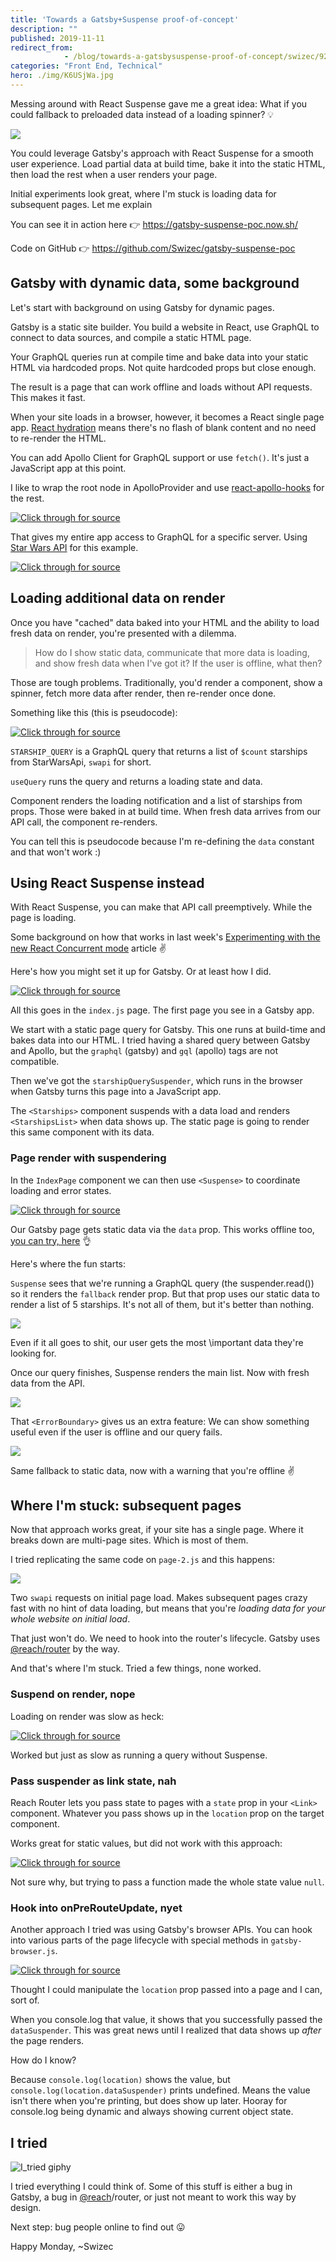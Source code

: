 ```yaml
---
title: 'Towards a Gatsby+Suspense proof-of-concept'
description: ""
published: 2019-11-11
redirect_from: 
            - /blog/towards-a-gatsbysuspense-proof-of-concept/swizec/9238
categories: "Front End, Technical"
hero: ./img/K6USjWa.jpg
---
```

Messing around with React Suspense gave me a great idea: What if you could fallback to preloaded data instead of a loading spinner? 💡





![](./img/K6USjWa.jpg)



You could leverage Gatsby&#x27;s approach with React Suspense for a smooth user experience. Load partial data at build time, bake it into the static HTML, then load the rest when a user renders your page.



Initial experiments look great, where I&#x27;m stuck is loading data for subsequent pages. Let me explain



You can see it in action here 👉 <https://gatsby-suspense-poc.now.sh/>



Code on GitHub 👉 <https://github.com/Swizec/gatsby-suspense-poc>



## Gatsby with dynamic data, some background



Let&#x27;s start with background on using Gatsby for dynamic pages.



Gatsby is a static site builder. You build a website in React, use GraphQL to connect to data sources, and compile a static HTML page.



Your GraphQL queries run at compile time and bake data into your static HTML via hardcoded props. Not quite hardcoded props but close enough.



The result is a page that can work offline and loads without API requests. This makes it fast.



When your site loads in a browser, however, it becomes a React single page app. [React hydration](https://reactjs.org/docs/react-dom.html#hydrate) means there&#x27;s no flash of blank content and no need to re-render the HTML.



You can add Apollo Client for GraphQL support or use `fetch()`. It&#x27;s just a JavaScript app at this point.



I like to wrap the root node in ApolloProvider and use [react-apollo-hooks](https://github.com/trojanowski/react-apollo-hooks) for the rest.



[![Click through for source](./img/techletter.app-screenshot-1573495144942.png)](https://carbon.now.sh/?bg=rgba(255,255,255,1)&amp;t=seti&amp;l=javascript&amp;ds=true&amp;wc=true&amp;wa=true&amp;pv=48px&amp;ph=32px&amp;ln=false&amp;code=%2F%2F%20gatsby-browser.js%0A%2F%2F%20gatsby-ssr.js%0A%0A\import%20%7B%20client%20%7D%20from%20%22.%2Fsrc%2Fapollo%22%0A%0Aexport%20const%20wrapRootElement%20%3D%20(%7B%20element%20%7D)%20%3D%3E%20(%0A%20%20%3CApolloProvider%20client%3D%7Bclient%7D%3E%7Belement%7D%3C%2FApolloProvider%3E%0A))



That gives my entire app access to GraphQL for a specific server. Using [Star Wars API](https://swapi.co/) for this example.



[![Click through for source](./img/techletter.app-screenshot-1573495144760.png)](https://carbon.now.sh/?bg=rgba(255,255,255,1)&amp;t=seti&amp;l=javascript&amp;ds=true&amp;wc=true&amp;wa=true&amp;pv=48px&amp;ph=32px&amp;ln=false&amp;code=%2F%2F%20src%2Fapollo.js%0A%0A\import%20ApolloClient%20from%20%22apollo-boost%22%0A\import%20fetch%20from%20%22isomorphic-fetch%22%0A%0Aconst%20SERVER_URI%20%3D%0A%20%20%20%20%22https%3A%2F%2Fapi.graphcms.com%2Fsimple%2Fv1%2Fswapi%22%0A%0Aexport%20const%20client%20%3D%20new%20ApolloClient(%7B%0A%20%20%20%20uri%3A%20SERVER_URI%2C%0A%20%20%20%20fetch%2C%0A%7D))



## Loading additional data on render



Once you have &quot;cached&quot; data baked into your HTML and the ability to load fresh data on render, you&#x27;re presented with a dilemma.



> How do I show static data, communicate that more data is loading, and show fresh data when I&#x27;ve got it? If the user is offline, what then?



Those are tough problems. Traditionally, you&#x27;d render a component, show a spinner, fetch more data after render, then re-render once done.



Something like this (this is pseudocode):



[![Click through for source](./img/techletter.app-screenshot-1573495144730.png)](https://carbon.now.sh/?bg=rgba(255,255,255,1)&amp;t=seti&amp;l=javascript&amp;ds=true&amp;wc=true&amp;wa=true&amp;pv=48px&amp;ph=32px&amp;ln=false&amp;code=const%20STARSHIP_QUERY%20%3D%20gql%60%0A%20%20query%20starships(%24count%3A%20Int)%20%7B%0A%20%20%20%20allStarships(last%3A%20%24count)%20%7B%0A%20%20%20%20%20%20name%0A%20%20%20%20%7D%0A%20%20%7D%0A%60%0A%0Afunction%20StarshipList(%7B%20data%20%7D)%20%7B%0A%09const%20%7B%20loading%2C%20data%20%7D%20%3D%20useQuery(STARSHIP_QUERY%2C%20%7B%0A%09%09variables%3A%20%7B%0A%09%09%09count%3A%2015%0A%09%09%7D%0A%09%7D)%0A%09%0A%09return%20%3Cdiv%3E%0A%09%09%7Bloading%20%3F%20%22Loading%20more%22%20%3A%20null%7D%0A%09%09%3Cul%3E%0A%09%09%09%7Bdata.list.map(ship%20%3D%3E%20%3Cli%3E%7Bship.name%7D%3C%2Fli%3E)%7D%0A%09%09%3C%2Ful%3E%0A%09%3C%2Fdiv%3E%0A%7D)



`STARSHIP_QUERY` is a GraphQL query that returns a list of `$count` starships from StarWarsApi, `swapi` for short.



`useQuery` runs the query and returns a loading state and data.



Component renders the loading notification and a list of starships from props. Those were baked in at build time. When fresh data arrives from our API call, the component re-renders.



You can tell this is pseudocode because I&#x27;m re-defining the `data` constant and that won&#x27;t work :)



## Using React Suspense instead



With React Suspense, you can make that API call preemptively. While the page is loading.



Some background on how that works in last week&#x27;s [Experimenting with the new React Concurrent mode](https://swizec.com/blog/experimenting-with-the-new-react-concurrent-mode/swizec/9231) article ✌️



Here&#x27;s how you might set it up for Gatsby. Or at least how I did.



[![Click through for source](./img/techletter.app-screenshot-1573495144991.png)](https://carbon.now.sh/?bg=rgba(255,255,255,1)&amp;t=seti&amp;l=javascript&amp;ds=true&amp;wc=true&amp;wa=true&amp;pv=48px&amp;ph=32px&amp;ln=false&amp;code=%2F%2F%20pages%2Findex.js%0A%0A\import%20%7B%20starshipQuery%2C%20ErrorBoundary%20%7D%20from%20%22..%2Futil%22%0A%0A%2F%2F%20Export%20static%20query%20for%20Gatsby%0Aexport%20const%20query%20%3D%20graphql%60%0A%20%20query%20%7B%0A%20%20%20%20swapi%20%7B%0A%20%20%20%20%20%20allStarships(last%3A%205)%20%7B%0A%20%20%20%20%20%20%20%20name%0A%20%20%20%20%20%20%7D%0A%20%20%20%20%7D%0A%20%20%7D%0A%60%0A%0A%2F%2F%20Run%20query%20on%20browser%20hydration%0Aconst%20starshipQuerySuspender%20%3D%20starshipQuery(10)%0A%0A%2F%2F%20The%20component%20that%20suspends%20with%20a%20data%20load%0Aconst%20Starships%20%3D%20()%20%3D%3E%20%7B%0A%20%20const%20starships%20%3D%20starshipQuerySuspender.read()%0A%0A%20%20return%20%3CStarshipsList%20list%3D%7Bstarships%7D%20title%3D%2210%20Dynamically%20loaded%20ships%22%20%2F%3E%0A%7D%0A%0A%2F%2F%20Wrapper%20component%20with%20a%20title%20and%20a%20list%0Aconst%20StarshipsList%20%3D%20(%7B%20list%2C%20title%20%7D)%20%3D%3E%20(%0A%20%20%3C%3E%0A%20%20%20%20%3Ch2%3E%7Btitle%7D%3C%2Fh2%3E%0A%20%20%20%20%3Cul%3E%0A%20%20%20%20%20%20%7Blist.allStarships.map((ship%2C%20i)%20%3D%3E%20(%0A%20%20%20%20%20%20%20%20%3Cli%20key%3D%7Bi%7D%3E%7Bship.name%7D%3C%2Fli%3E%0A%20%20%20%20%20%20))%7D%0A%20%20%20%20%3C%2Ful%3E%0A%20%20%3C%2F%3E%0A))



All this goes in the `index.js` page. The first page you see in a Gatsby app.



We start with a static page query for Gatsby. This one runs at build-time and bakes data into our HTML. I tried having a shared query between Gatsby and Apollo, but the `graphql` (gatsby) and `gql` (apollo) tags are not compatible.



Then we&#x27;ve got the `starshipQuerySuspender`, which runs in the browser when Gatsby turns this page into a JavaScript app.



The `<Starships>` component suspends with a data load and renders `<StarshipsList>` when data shows up. The static page is going to render this same component with its data.



### Page render with suspendering



In the `IndexPage` component we can then use `<Suspense>` to coordinate loading and error states.



[![Click through for source](./img/techletter.app-screenshot-1573495144911.png)](https://carbon.now.sh/?bg=rgba(255,255,255,1)&amp;t=seti&amp;l=javascript&amp;ds=true&amp;wc=true&amp;wa=true&amp;pv=48px&amp;ph=32px&amp;ln=false&amp;code=%2F%2F%20pages%2Findex.js%0A%0Aconst%20IndexPage%20%3D%20(%7B%20data%20%7D)%20%3D%3E%20(%0A%09%2F%2F%20...%0A%09%3CSuspense%0A%20%20%20%20%20%20fallback%3D%7B%0A%20%20%20%20%20%20%20%20%3CStarshipsList%0A%20%20%20%20%20%20%20%20%20%20list%3D%7Bdata.swapi%7D%0A%20%20%20%20%20%20%20%20%20%20title%3D%22Statically%20compiled%20starships%22%0A%20%20%20%20%20%20%20%20%2F%3E%0A%20%20%20%20%20%20%7D%0A%20%20%20%20%3E%0A%20%20%20%20%20%20%3CErrorBoundary%0A%20%20%20%20%20%20%20%20fallback%3D%7B%0A%20%20%20%20%20%20%20%20%20%20%3CStarshipsList%0A%20%20%20%20%20%20%20%20%20%20%20%20list%3D%7Bdata.swapi%7D%0A%20%20%20%20%20%20%20%20%20%20%20%20title%3D%22Failed%20to%20fetch%2C%20these%20are%20static%22%0A%20%20%20%20%20%20%20%20%20%20%2F%3E%0A%20%20%20%20%20%20%20%20%7D%0A%20%20%20%20%20%20%3E%0A%20%20%20%20%20%20%20%20%3CStarships%20%2F%3E%0A%20%20%20%20%20%20%3C%2FErrorBoundary%3E%0A%20%20%20%20%3C%2FSuspense%3E%0A))



Our Gatsby page gets static data via the `data` prop. This works offline too, [you can try, here](https://gatsby-suspense-poc.now.sh/) 👌



Here&#x27;s where the fun starts:



`Suspense` sees that we&#x27;re running a GraphQL query (the suspender.read()) so it renders the `fallback` render prop. But that prop uses our static data to render a list of 5 starships. It&#x27;s not all of them, but it&#x27;s better than nothing.



![](./img/1tK5XvC.png)



Even if it all goes to shit, our user gets the most \\important data they&#x27;re looking for.



Once our query finishes, Suspense renders the main list. Now with fresh data from the API.



![](./img/29zAunt.png)



That `<ErrorBoundary>` gives us an extra feature: We can show something useful even if the user is offline and our query fails.



![](./img/vKX8As1.png)



Same fallback to static data, now with a warning that you&#x27;re offline ✌️



## Where I&#x27;m stuck: subsequent pages



Now that approach works great, if your site has a single page. Where it breaks down are multi-page sites. Which is most of them.



I tried replicating the same code on `page-2.js` and this happens:



![](./img/JUHvLjC.png)



Two `swapi` requests on initial page load. Makes subsequent pages crazy fast with no hint of data loading, but means that you&#x27;re _loading data for your whole website on initial load_.



That just won&#x27;t do. We need to hook into the router&#x27;s lifecycle. Gatsby uses [@reach/router](https://github.com/reach/router) by the way.



And that&#x27;s where I&#x27;m stuck. Tried a few things, none worked.



### Suspend on render, nope



Loading on render was slow as heck:



[![Click through for source](./img/techletter.app-screenshot-1573495144848.png)](https://carbon.now.sh/?bg=rgba(255,255,255,1)&amp;t=seti&amp;l=javascript&amp;ds=true&amp;wc=true&amp;wa=true&amp;pv=48px&amp;ph=32px&amp;ln=false&amp;code=dataSuspender%20%3D%20()%20%3D%3E%20starshipQuerySuspender(15)%0A%3CStarships%20data%3D%7BdataSuspender()%7D%20%2F%3E)



Worked but just as slow as running a query without Suspense.



### Pass suspender as link state, nah



Reach Router lets you pass state to pages with a `state` prop in your `<Link>` component. Whatever you pass shows up in the `location` prop on the target component.



Works great for static values, but did not work with this approach:



[![Click through for source](./img/techletter.app-screenshot-1573495144824.png)](https://carbon.now.sh/?bg=rgba(255,255,255,1)&amp;t=seti&amp;l=javascript&amp;ds=true&amp;wc=true&amp;wa=true&amp;pv=48px&amp;ph=32px&amp;ln=false&amp;code=%3CLink%0A%20%20to%3D%22%2Fpage-2%22%0A%20%20state%3D%7B%7B%0A%20%20%20%20starshipQuerySuspender%3A%20()%20%3D%3E%20starshipQuery(15)%2C%20%2F%2F%20didnt%20work%0A%20%20%7D%7D%0A%3E)



Not sure why, but trying to pass a function made the whole state value `null`.



### Hook into onPreRouteUpdate, nyet



Another approach I tried was using Gatsby&#x27;s browser APIs. You can hook into various parts of the page lifecycle with special methods in `gatsby-browser.js`.



[![Click through for source](./img/techletter.app-screenshot-1573495144669.png)](https://carbon.now.sh/?bg=rgba(255,255,255,1)&amp;t=seti&amp;l=javascript&amp;ds=true&amp;wc=true&amp;wa=true&amp;pv=48px&amp;ph=32px&amp;ln=false&amp;code=export%20const%20onRouteUpdate%20%3D%20(%7B%20location%20%7D)%20%3D%3E%20%7B%0A%20%20%2F%2F%20this%20feels%20brittle%0A%20%20if%20(location.pathname%20%3D%3D%3D%20%22%2Fpage-2%22)%20%7B%0A%20%20%20%20%2F%2F%20this%20works%20but%20data%20shows%20up%20in%20location%20prop%20_after_%20the%20page%20is%20rendered%0A%20%20%20%20location.dataSuspender%20%3D%20starshipQuery(15)%0A%20%20%7D%0A%7D)



Thought I could manipulate the `location` prop passed into a page and I can, sort of.



When you console.log that value, it shows that you successfully passed the `dataSuspender`. This was great news until I realized that data shows up _after_ the page renders.



How do I know?



Because `console.log(location)` shows the value, but `console.log(location.dataSuspender)` prints undefined. Means the value isn&#x27;t there when you&#x27;re printing, but does show up later. Hooray for console.log being dynamic and always showing current object state.



## I tried



![I_tried giphy](./img/media-bqXMrwkWhAbrV0Z0dG-giphy.gif)



I tried everything I could think of. Some of this stuff is either a bug in Gatsby, a bug in [@reach](https://twitter.com/reach)/router, or just not meant to work this way by design.



Next step: bug people online to find out 😛



Happy Monday, ~Swizec